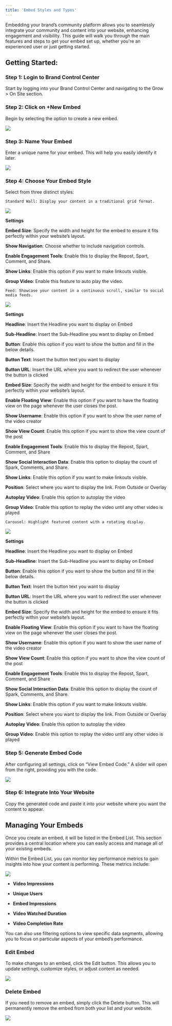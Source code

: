 ```yaml
---
title: 'Embed Styles and Types'
---
```


Embedding your brand’s community platform allows you to seamlessly integrate your community and content into your website, enhancing engagement and visibility. This guide will walk you through the main features and steps to get your embed set up, whether you're an experienced user or just getting started.

## Getting Started:

  

### Step 1: Login to Brand Control Center

Start by logging into your Brand Control Center and navigating to the Grow > On Site section.

  

### Step 2: Click on +New Embed

Begin by selecting the option to create a new embed.

![](https://lh7-rt.googleusercontent.com/docsz/AD_4nXetI1U09gTQNsPZDTJLJNkCTqNFFO2FMMhQKcLxNV_tM2z2cwfKy_evWbEsVhY92CL2wrTZ9mMba61WsmyKJ50BTE_O962O0DS7pUzul1S5cqFpOj-Bcf-GJd8qVGO1q9Zvruyk8CYpth-lrFHnz4fDzhPn?key=3JTSSBHaY08-NWDJqXd2yg)

  

### Step 3: Name Your Embed

Enter a unique name for your embed. This will help you easily identify it later.

![](https://lh7-rt.googleusercontent.com/docsz/AD_4nXcX1xLYFM-jUFoqR_57w6A3JyHEVbw5hb8I71cZYYgzICTakTIrp9BVQCmL-AgQhWWIrdt6scp5wAjSxVeB1TEGQovqnfMolJkgpRL8gUEljM78p7i_ssC7Wrj_AzsBEbL85aTgDHRumYjcWO-QAkQ89ADi?key=3JTSSBHaY08-NWDJqXd2yg)

  

### Step 4: Choose Your Embed Style

Select from three distinct styles:

<AccordionGroup>
  <Accordion title="Standard Wall">
    
    Standard Wall: Display your content in a traditional grid format.

  

  ![](https://lh7-rt.googleusercontent.com/docsz/AD_4nXdkeeTbuJ2AqdvNsZ3CV_17AZZ0jLEBEdzRFrmuw9Uod7ffcznrVNsmgKKeJ_eKcacpiwp552d5Dg2O2-i0sUHBoj-E2FaWLiT-Ys7eYQAYqGz46O-hDl4dA6T11PXZE99a0M6Nxotn4psyZ07UcFO815A?key=3JTSSBHaY08-NWDJqXd2yg)

  

  **Settings**  

  **Embed Size**: Specify the width and height for the embed to ensure it fits perfectly within your website’s layout.
  
  **Show Navigation**: Choose whether to include navigation controls.

  **Enable Engagement Tools**: Enable this to display the Repost, Spart, Comment, and Share.

  **Show Links**: Enable this option if you want to make linkouts visible.

  **Group Video**: Enable this feature to auto play the video.

  </Accordion>

<Accordion title="Feed">
  
    Feed: Showcase your content in a continuous scroll, similar to social media feeds.

  

![](https://lh7-rt.googleusercontent.com/docsz/AD_4nXf1MQ4o4588Koiox9eVcpf1kbqV3Ukj1zcSAQ3xjqTBkTiyUoDd3q7428c7VDTMwmesPrZlJfUxBV6HLXDHfL2eLc88ZBCJ3PugxLqFKxb9rxFCwwvlbe9IuwgADNRf_nvHOmdhVcrqWdu5dJC9VOfDw6x1?key=3JTSSBHaY08-NWDJqXd2yg)

  

  **Settings**  

  **Headline**: Insert the Headline you want to display on Embed

  **Sub-Headline**: Insert the Sub-Headline you want to display on Embed

  **Button**: Enable this option if you want to show the button and fill in the below details.

  **Button Text**: Insert the button text you want to display

  **Button URL**: Insert the URL where you want to redirect the user whenever the button is clicked

  **Embed Size**: Specify the width and height for the embed to ensure it fits perfectly within your website’s layout.

  **Enable Floating View**: Enable this option if you want to have the floating view on the page whenever the user closes the post.

  **Show Username**: Enable this option if you want to show the user name of the video creator

  **Show View Count**: Enable this option if you want to show the view count of the post

  **Enable Engagement Tools**: Enable this to display the Repost, Spart, Comment, and Share

  **Show Social Interaction Data**: Enable this option to display the count of Spark, Comments, and Share.

  **Show Links**: Enable this option if you want to make linkouts visible.

  **Position**: Select where you want to display the link. From Outside or Overlay

  **Autoplay Video**: Enable this option to autoplay the video

  **Group Video**: Enable this option to replay the video until any other video is played

  </Accordion>

<Accordion title="Carousel">
  
    Carousel: Highlight featured content with a rotating display.

  

![](https://lh7-rt.googleusercontent.com/docsz/AD_4nXe4kt2UTEnNCY3G0wJS7LyzAB6xyTTKYRUoRNMvqf_WWyD1DqMgIGsvZKzwrhKlYgl3Xc6dKMgJi5Q6ZZMMpnmm2Tb_XDuKvsze-keg08cpLCx0c29t9eQ4jd-BZJvjP36IeuQtIr0HncoqwNF3FnbcG-XM?key=3JTSSBHaY08-NWDJqXd2yg)

  

  **Settings**  

  **Headline**: Insert the Headline you want to display on Embed

  **Sub-Headline**: Insert the Sub-Headline you want to display on Embed

  **Button**: Enable this option if you want to show the button and fill in the below details.

  **Button Text**: Insert the button text you want to display

  **Button URL**: Insert the URL where you want to redirect the user whenever the button is clicked

  **Embed Size**: Specify the width and height for the embed to ensure it fits perfectly within your website’s layout.

  **Enable Floating View**: Enable this option if you want to have the floating view on the page whenever the user closes the post.

  **Show Username**: Enable this option if you want to show the user name of the video creator

  **Show View Count**: Enable this option if you want to show the view count of the post

  **Enable Engagement Tools**: Enable this to display the Repost, Spart, Comment, and Share

  **Show Social Interaction Data**: Enable this option to display the count of Spark, Comments, and Share.

  **Show Links**: Enable this option if you want to make linkouts visible.

  **Position**: Select where you want to display the link. From Outside or Overlay

  **Autoplay Video**: Enable this option to autoplay the video

  **Group Video**: Enable this option to replay the video until any other video is played

  </Accordion>

</AccordionGroup>

### Step 5: Generate Embed Code

After configuring all settings, click on “View Embed Code.” A slider will open from the right, providing you with the code.

![](https://lh7-rt.googleusercontent.com/docsz/AD_4nXdoZw_bBZ3H1jsIp3aDqMADtlLL39fcuT6DApduCW4WKWwcUcHIMY_2qCCyeD2HfxGm_0mYb1fAnl0QRklm_vWlfPENgJ0OTif6PKLT37y0SGUsxjuwNHodxWgAHw0x4F_8IN-yzhJ84iL2H90b_appGZg?key=3JTSSBHaY08-NWDJqXd2yg)


### Step 6: Integrate Into Your Website

Copy the generated code and paste it into your website where you want the content to appear.


## Managing Your Embeds

Once you create an embed, it will be listed in the Embed List. This section provides a central location where you can easily access and manage all of your existing embeds.

Within the Embed List, you can monitor key performance metrics to gain insights into how your content is performing. These metrics include:

![](https://lh7-rt.googleusercontent.com/docsz/AD_4nXceS--yY8cnS4VDj1U3XmUMMvMj_cAOlTi4vC8PGsgGG6PJIyPD1VxO8VjUAp49ydoDY8OU0pKOzpCtnW_4gHZv0L22G5zgx3Ec5IMX35zNDY2Z6Uvl7hEt41_U5DEwC_WZqIO8HJUthbIstK53wmVlKoCr?key=3JTSSBHaY08-NWDJqXd2yg)

  

-   **Video Impressions**
    
-   **Unique Users**
    
-   **Embed Impressions**
    
-   **Video Watched Duration**
    
-   **Video Completion Rate**
    

You can also use filtering options to view specific data segments, allowing you to focus on particular aspects of your embed’s performance.

  

### Edit Embed

To make changes to an embed, click the Edit button. This allows you to update settings, customize styles, or adjust content as needed.


![](https://lh7-rt.googleusercontent.com/docsz/AD_4nXdGnSeHEIApmbKF0q4o2yhh7cpcixbogtJUHYqzT9NOLSS5esLTXgw8asIX7JSRCyerqPrT-hbpmKbWDA9rldFWXdhKMg1fiyfp0f6cMe5VK6TH83pm5GGl1-fUC24EEWhm8nMvZa4aWdG8W1GzhCcx3oU?key=3JTSSBHaY08-NWDJqXd2yg)

  
### Delete Embed

If you need to remove an embed, simply click the Delete button. This will permanently remove the embed from both your list and your website.


![](https://lh7-rt.googleusercontent.com/docsz/AD_4nXe4c1OrdZY4oqdYOMcdAfOjEMIibIVeCsH43WDbvOzNRHgIejo3RYTTGj4SBgCzhLyEKRB8wkXLy0yBSVnEhp2unXfT3M2Uar8NFG0NUahoHLKUU6i5Vu-6yBKeAZuUGE5QWcFcLcr-HzzGXyrl7RO8qaU?key=3JTSSBHaY08-NWDJqXd2yg)

